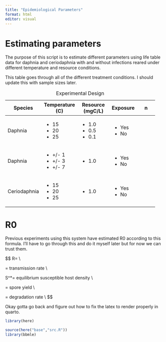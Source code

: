 ```yaml
---
title: "Epidemiological Parameters"
format: html
editor: visual
---
```


# Estimating parameters

The purpose of this script is to estimate different parameters using life table data for daphnia and ceriodaphnia with and without infections reared under different temperature and resource conditions.

This table goes through all of the different treatment conditions. I should update this with sample sizes later.

+--------------+-----------------+------------------+------------+------------+
| Species      | Temperature (C) | Resource (mgC/L) | Exposure   | n          |
+==============+=================+==================+============+============+
| Daphnia      | -   15          | -   1.0          | -   Yes    |            |
|              | -   20          | -   0.5          | -   No     |            |
|              | -   25          | -   0.1          |            |            |
+--------------+-----------------+------------------+------------+------------+
| Daphnia      | -   +/- 1       | -   1.0          | -   Yes    |            |
|              | -   +/- 3       |                  | -   No     |            |
|              | -   +/- 7       |                  |            |            |
+--------------+-----------------+------------------+------------+------------+
| Ceriodaphnia | -   15          | -   1.0          | -   Yes    |            |
|              | -   20          |                  | -   No     |            |
|              | -   25          |                  |            |            |
+--------------+-----------------+------------------+------------+------------+

: Experimental Design

# R0

Previous experiments using this system have estimated R0 according to this formula. I'll have to go through this and do it myself later but for now we can trust them.

$$
R\emptyset = \frac { \beta S^* \sigma }{ \mu } \\

\beta = transmission rate \\

S^*= equilibrium\ susceptible\ host\ density \\

\sigma = spore\ yield \\

\mu = degradation\ rate \\ 
$$

Okay gotta go back and figure out how to fix the latex to render properly in quarto.


```r
library(here)

source(here("base","src.R"))
library(bbmle)
```


```r

```


